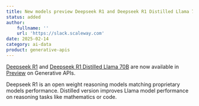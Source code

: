 ```yaml
---
title: New models preview Deepseek R1 and Deepseek R1 Distilled Llama 70B
status: added
author:
    fullname: ''
    url: 'https://slack.scaleway.com'
date: 2025-02-14
category: ai-data
product: generative-apis
---
```


[Deepseek R1](/generative-apis/reference-content/supported-models/#request-a-model) and [Deepseek R1 Distilled Llama 70B](/generative-apis/reference-content/supported-models/#request-a-model) are now available in [Preview](/generative-apis/reference-content/model-lifecycle/) on Generative APIs.

Deepseek R1 is an open weight reasoning models matching proprietary models performance. Distilled version improves Llama model performance on reasoning tasks like mathematics or code. 

